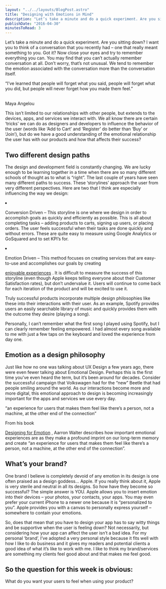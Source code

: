 ```yaml
---
layout: "../../layouts/BlogPost.astro"
title: "Designing with Emotions in Mind"
description: "Let’s take a minute and do a quick experiment. Are you sitting down? I want you to think of a conversation that you recently had – one that really meant something to you. Got it? Now close your eyes and try to remember everything you can. You may find that you can’t actually remember conversation at all. Don’t worry, that’s not unusual. We tend to remember the emotion associated with the conversation more than the conversation itself.\n\n\n\n\n\n“I’ve learned that people will forget what you said, peo"
publishDate: "2016-04-30"
minutesToRead: 3
---
```


<p>Let’s take a minute and do a quick experiment. Are you sitting down? I want you to think of a conversation that you recently had – one that really meant something to you. Got it? Now close your eyes and try to remember everything you can. You may find that you can’t actually remember conversation at all. Don’t worry, that’s not unusual. We tend to remember the emotion associated with the conversation more than the conversation itself.</p>
<div class="blockquote">
</div>
<div>
<p>“I’ve learned that people will forget what you said, people will forget what you did, but people will never forget how you made them feel.” </p>
<br>Maya Angelou </div>
<p>This isn’t limited to our relationships with other people, but extends to the devices, apps, and services we interact with. We all know there are certain ‘tricks’ we can do as designers and developers to influence the behavior of the user (words like ‘Add to Cart’ and ‘Register’ do better than ‘Buy’ or ‘Join’), but do we have a good understanding of the emotional relationship the user has with our products and how that affects their success?</p>
<h2 id="two-different-design-paths">Two different design paths</h>
</h2>
<p>The design and development field is constantly changing. We are lucky enough to be learning together in a time when there are so many different schools of thought as to what is “right”. The last couple of years have seen many different paths to success. These ‘storylines’ approach the user from very different perspectives. Here are two that I think are especially influencing the way we design:</p>
<ul>
</ul>
<li>
<p>Conversion Driven – This storyline is one where we design in order to accomplish goals as quickly and efficiently as possible. This is all about completing tasks – adding products to carts, signing up users, or placing orders. The user feels successful when their tasks are done quickly and without errors. These are quite easy to measure using Google Analytics or GoSquared and to set KPI’s for. </p>
<li>
<p>Emotion Driven – This method focuses on creating services that are easy-to-use and accomplishes our goals by creating </p>
<a href="https://www.antonsten.com/the-extra-effort-for-great-ux/" target="_blank">enjoyable experiences</a>
 . It is difficult to measure the success of this storyline (even though Apple keeps telling everyone about their Customer Satisfaction rates), but don’t undervalue it. Users will continue to come back for each iteration of the product and will be excited to use it. </ul>
<p>Truly successful products incorporate multiple design philosophies like these into their interactions with their user. As an example, Spotify provides users an easily searchable library of music and quickly provides them with the outcome they desire (playing a song).</p>
<p>Personally, I can’t remember what the first song I played using Spotify, but I can clearly remember feeling empowered. I had almost every song available to me with just a few taps on the keyboard and loved the experience from day one.</p>
<MDXImage src="/images/image.webp" alt="yboard and loved the experience from day one - Image" width={700} height={322} />
<h2 id="emotion-as-a-design-philosophy">Emotion as a design philosophy</h>
</h2>
<p>Just like how no one was talking about UX Design a few years ago, there were even fewer talking about Emotional Design. Perhaps this is the first time you’ve even heard the term, but it’s been around for decades. Consider the successful campaign that Volkswagen had for the “new” Beetle that had people smiling around the world. As our interactions become more and more digital, this emotional approach to design is becoming increasingly important for the apps and services we use every day.</p>
<div class="blockquote">
</div>
<div>
<p>“an experience for users that makes them feel like there’s a person, not a machine, at the other end of the connection” </p>
</div>
<p>From his book </p>
<a href="https://abookapart.com/products/designing-for-emotion?ref="antonsten".com" target="_blank">Designing for Emotion</a>
 , Aarron Walter describes how important emotional experiences are as they make a profound imprint on our long-term memory and create “an experience for users that makes them feel like there’s a person, not a machine, at the other end of the connection”.</p>
<h2 id="what%E2%80%99s-your-brand">What’s your brand?</h>
</h2>
<p>One brand I believe is completely devoid of any emotion in its design is one often praised as a design goddess… Apple. If you really think about it, Apple is very sterile and neutral in all its designs. So how have they become so successful? The simple answer is YOU. Apple allows you to insert emotion into their devices – your photos, your contacts, your apps. You may even prefer your current iPhone to a newer one because it is “personalized to you”. Apple provides you with a canvas to personally express yourself – somewhere to contain your emotions.</p>
<p>So, does that mean that you have to design your app has to say witty things and be supportive when the user is feeling down? Not necessarily, but considering how your app can affect the user isn’t a bad idea. For my personal ‘brand’, I’ve adopted a very personal style because it fits well with how I like to do business and it gives my readers and potential clients a good idea of what it’s like to work with me. I like to think my brand/services are something my clients feel good about and that makes me feel good.</p>
<h2 id="so-the-question-for-this-week-is-obviousbr">So the question for this week is obvious: </h2>
<p>What do you want your users to feel when using your product?</p>
